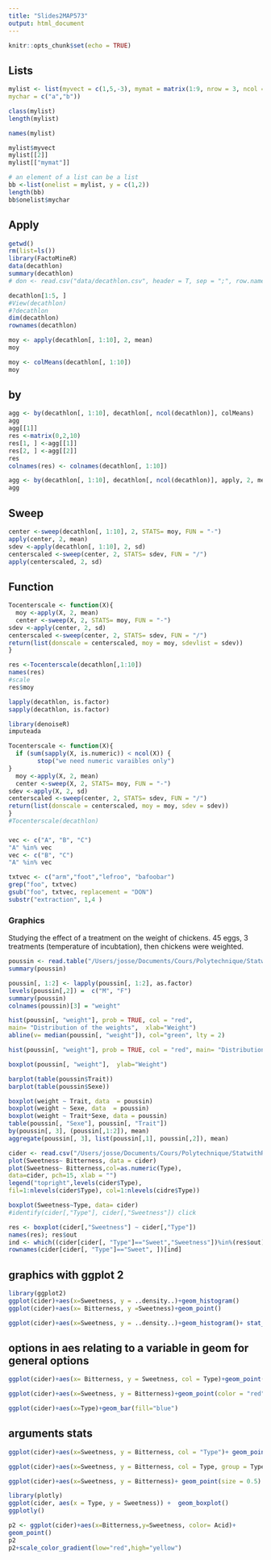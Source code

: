 ```yaml
---
title: "Slides2MAP573"
output: html_document
---
```


```r
knitr::opts_chunk$set(echo = TRUE)
```

## Lists


```r
mylist <- list(myvect = c(1,5,-3), mymat = matrix(1:9, nrow = 3, ncol = 3), 
mychar = c("a","b"))

class(mylist)
length(mylist)

names(mylist)

mylist$myvect
mylist[[2]]
mylist[["mymat"]]

# an element of a list can be a list
bb <-list(onelist = mylist, y = c(1,2))
length(bb)
bb$onelist$mychar
```

## Apply

```r
getwd()
rm(list=ls())
library(FactoMineR)
data(decathlon)
summary(decathlon)
# don <- read.csv("data/decathlon.csv", header = T, sep = ";", row.names = 1)
```

```r
decathlon[1:5, ]
#View(decathlon)
#?decathlon
dim(decathlon)
rownames(decathlon)
```

```r
moy <- apply(decathlon[, 1:10], 2, mean)
moy
```

```r
moy <- colMeans(decathlon[, 1:10])
moy
```

## by

```r
agg <- by(decathlon[, 1:10], decathlon[, ncol(decathlon)], colMeans)
agg
agg[[1]]
res <-matrix(0,2,10)
res[1, ] <-agg[[1]]
res[2, ] <-agg[[2]]
res
colnames(res) <- colnames(decathlon[, 1:10])
```

```r
agg <- by(decathlon[, 1:10], decathlon[, ncol(decathlon)], apply, 2, mean)
agg
```


## Sweep
```r
center <-sweep(decathlon[, 1:10], 2, STATS= moy, FUN = "-")
apply(center, 2, mean)
sdev <-apply(decathlon[, 1:10], 2, sd)
centerscaled <-sweep(center, 2, STATS= sdev, FUN = "/")
apply(centerscaled, 2, sd)
```

## Function

```r
Tocenterscale <- function(X){
  moy <-apply(X, 2, mean)
  center <-sweep(X, 2, STATS= moy, FUN = "-")
sdev <-apply(center, 2, sd)
centerscaled <-sweep(center, 2, STATS= sdev, FUN = "/")
return(list(donscale = centerscaled, moy = moy, sdevlist = sdev))
}
```

```r
res <-Tocenterscale(decathlon[,1:10])
names(res)
#scale
res$moy
```

```r
lapply(decathlon, is.factor)
sapply(decathlon, is.factor)
```


```r
library(denoiseR)
imputeada


```



```r
Tocenterscale <- function(X){
  if (sum(sapply(X, is.numeric)) < ncol(X)) {
        stop("we need numeric varaibles only")
}
  moy <-apply(X, 2, mean)
  center <-sweep(X, 2, STATS= moy, FUN = "-")
sdev <-apply(X, 2, sd)
centerscaled <-sweep(center, 2, STATS= sdev, FUN = "/")
return(list(donscale = centerscaled, moy = moy, sdev = sdev))
}
#Tocenterscale(decathlon)
```

###

```r
vec <- c("A", "B", "C")
"A" %in% vec
vec <- c("B", "C")
"A" %in% vec
```


```r
txtvec <- c("arm","foot","lefroo", "bafoobar")
grep("foo", txtvec)
gsub("foo", txtvec, replacement = "DON")
substr("extraction", 1,4 )
```


### Graphics 
Studying the effect of a treatment on the weight of chickens.
45 eggs, 3 treatments (temperature of incubtation), then chickens were weighted. 

<!--Lors de leur mise en incubateur, 45 ÷ufs de poules ont été répartis de façon aléatoire en trois lots de 15. Trois
traitements (températures d'incubation diérentes) ont ensuite été appliqués aux diérents lots. Nous supposons
qu'après éclosion, les poussins ont tous été élevés dans des conditions identiques, puis pesés à un même âge de
référence. À ce moment, le sexe des poussins, dont on sait a priori qu'il induit de fortes diérences de poids,
pouvait aussi être observé. Les poids considérés, exprimés en décagrammes
On souhaite d'une part vérier qu'il y a bien un eet sexe, et on veut d'autre part savoir s'il y a un eet
traitement et une interaction entre le sexe et le traitement -->

```r
poussin <- read.table("/Users/josse/Documents/Cours/Polytechnique/StatwithR/bookdown-demo-master/data/poussin.txt", header=T)
summary(poussin)
```
```r
poussin[, 1:2] <- lapply(poussin[, 1:2], as.factor)
levels(poussin[,2]) =  c("M", "F")
summary(poussin)
colnames(poussin)[3] = "weight"
```



```r
hist(poussin[, "weight"], prob = TRUE, col = "red", 
main= "Distribution of the weights",  xlab="Weight") 
abline(v= median(poussin[, "weight"]), col="green", lty = 2)
```



```r
hist(poussin[, "weight"], prob = TRUE, col = "red", main= "Distribution of the weights",  xlab="Weight", breaks = 20) 
```

```r
boxplot(poussin[, "weight"],  ylab="Weight") 
```

```r
barplot(table(poussin$Trait))
barplot(table(poussin$Sexe))
```


```r
boxplot(weight ~ Trait, data  = poussin)
boxplot(weight ~ Sexe, data  = poussin)
boxplot(weight ~ Trait*Sexe, data = poussin)
table(poussin[, "Sexe"], poussin[, "Trait"])
by(poussin[, 3], (poussin[,1:2]), mean)
aggregate(poussin[, 3], list(poussin[,1], poussin[,2]), mean)
```


<!--Nous nous intéressons à l’équilibre des saveurs dans des cidres et plus précisément
à la relation entre la saveur sucrée et la saveur amère en fonction du type de cidre
(brut, demi-sec ou doux). Nous disposons de l’évaluation de la saveur sucrée et de
la saveur amère fournie par un jury sensoriel (moyenne des notes, de 1 à 10, de 2 -->

```r
cider <- read.csv("/Users/josse/Documents/Cours/Polytechnique/StatwithR/bookdown-demo-master/data/cider.csv", sep = ",", header = T)
plot(Sweetness~ Bitterness, data = cider)
plot(Sweetness~ Bitterness,col=as.numeric(Type), 
data=cider, pch=15, xlab = "")
legend("topright",levels(cider$Type), 
fil=1:nlevels(cider$Type), col=1:nlevels(cidre$Type))
```


```r
boxplot(Sweetness~Type, data= cider)
#identify(cider[,"Type"], cider[,"Sweetness"]) click

res <- boxplot(cider[,"Sweetness"] ~ cider[,"Type"])
names(res); res$out
ind <- which((cider[cider[, "Type"]=="Sweet","Sweetness"])%in%(res$out))
rownames(cider[cider[, "Type"]=="Sweet", ])[ind]
```


## graphics with ggplot 2
```r
library(ggplot2)
ggplot(cider)+aes(x=Sweetness, y = ..density..)+geom_histogram()
ggplot(cider)+aes(x= Bitterness, y =Sweetness)+geom_point()
```

```r
ggplot(cider)+aes(x=Sweetness, y = ..density..)+geom_histogram()+ stat_bin(bins=30)
```



## options in aes relating to a variable in geom for general options
<!--
Les variables seront spécifiées dans la
fonction aes. Cette fonction admet également des arguments tels que color, size,
fill. Ces arguments sont à utiliser lorsqu’une couleur ou une taille est définie à
partir d’une variable du jeu de données.-->
```r
ggplot(cider)+aes(x= Bitterness, y = Sweetness, col = Type)+geom_point()
```


```r
ggplot(cider)+aes(x=Sweetness, y = Bitterness)+geom_point(color = "red")
```

```r
ggplot(cider)+aes(x=Type)+geom_bar(fill="blue")
```


## arguments stats
<!--même façon, les fonctions stat_... possèdent un argument geom. En modifiant
cet argument, on changera la représentation graphique. Par exemple, la fonction
stat_smooth, qui permet de faire le lissage d’un nuage de points, admet par défaut
l’argument geom="smooth". Elle permettra de représenter le lissage accompagné
d’une bande de confiance. Si on utilise geom="line", la bande de confiance ne sera
plus représentée, avec geom="point" le lissage sera représenté en pointillé (voir
-->


```r
ggplot(cider)+aes(x=Sweetness, y = Bitterness, col = "Type")+ geom_point(size = 0.5)+ stat_smooth(method="loess",geom="line",color="blue",size=2)
```




```r
ggplot(cider)+aes(x=Sweetness, y = Bitterness, col = Type, group = Type)+ geom_point(size = 0.5) + stat_smooth()
```


```r
ggplot(cider)+aes(x=Sweetness, y = Bitterness)+ geom_point(size = 0.5) + stat_smooth(method ="lm") +  facet_grid(.~Type)

```
```r
library(plotly)
ggplot(cider, aes(x = Type, y = Sweetness)) +  geom_boxplot()
ggplotly()
```




```r
p2 <- ggplot(cider)+aes(x=Bitterness,y=Sweetness, color= Acid)+
geom_point()
p2
p2+scale_color_gradient(low="red",high="yellow")
```





